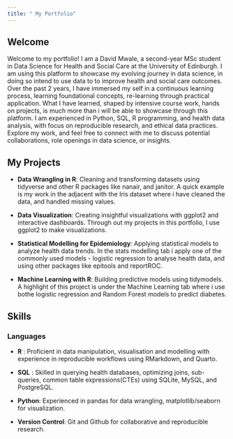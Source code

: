 ```yaml
---
title: " My Portfolio"
---
```


## Welcome

Welcome to my portfolio! I am a David Mwale, a second-year MSc student in Data Science for Health and Social Care at the University of Edinburgh. I am using this platform to showcase my evolving journey in data science, in doing so intend to use data to to improve health and social care outcomes. Over the past 2 years, I have immersed my self in a continuous learning process, learning foundational concepts, re-learning through practical application.  What I have learned, shaped by intensive course work, hands on projects, is much more than i will be able to showcase through this platform. I am experienced in Python, SQL, R programming, and health data analysis, with focus on reproducible research, and ethical data practices. Explore my work, and feel free to connect with me to discuss potential collaborations, role openings in data science, or insights.

## My Projects

- **Data Wrangling in R**: Cleaning and transforming datasets using tidyverse and other R packages like nanair, and janitor. A quick example is my work in the adjacent with the Iris dataset where i have cleaned the data, and handled missing values.

- **Data Visualization**: Creating insightful visualizations with ggplot2 and interactive dashboards. Through out my projects in this portfolio, I use ggplot2 to make visualizations.

- **Statistical Modelling for Epidemiology**: Applying statistical models to analyze health data trends. In the stats modelling tab i apply one of the commonly used models - logistic regression to analyse health data, and using other packages like epitools and reportROC.

- **Machine Learning with R**: Building predictive models using tidymodels. A highlight of this project is under the Machine Learning tab where i use bothe logistic regression and Random Forest models to predict diabetes.


## Skills

### Languages\n
- **R** : Proficient in data manipulation, visualisation and modelling with experience in reproducible workflows using RMarkdown, and Quarto.

- **SQL** : Skilled in querying health databases, optimizing joins, sub-queries, common table expressions(CTEs) using SQLite, MySQL, and PostgreSQL.

- **Python**: Experienced in pandas for data wrangling, matplotlib/seaborn for visualization.

- **Version Control**: Git and Github for collaborative and reproducible research.











